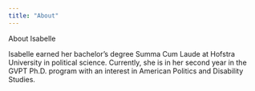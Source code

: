 ```yaml
---
title: "About"
---
```


About Isabelle

Isabelle earned her bachelor's degree Summa Cum Laude at Hofstra University in political science. Currently, she is in her second year in the GVPT Ph.D. program with an interest in American Politics and Disability Studies. 

```r
```
